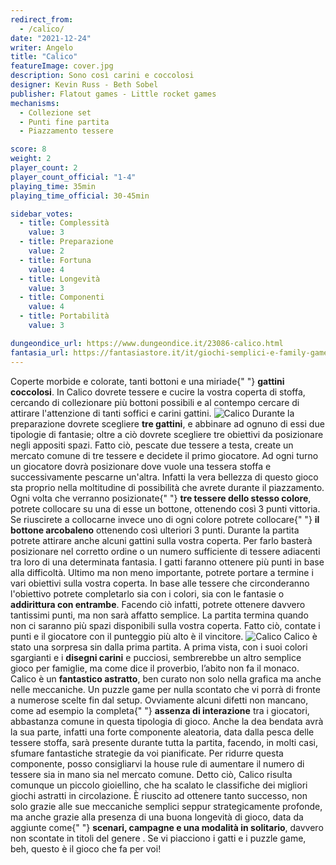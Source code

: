 ```yaml
---
redirect_from:
  - /calico/
date: "2021-12-24"
writer: Angelo
title: "Calico"
featureImage: cover.jpg
description: Sono così carini e coccolosi
designer: Kevin Russ - Beth Sobel
publisher: Flatout games - Little rocket games
mechanisms:
  - Collezione set
  - Punti fine partita
  - Piazzamento tessere

score: 8
weight: 2
player_count: 2
player_count_official: "1-4"
playing_time: 35min
playing_time_official: 30-45min

sidebar_votes:
  - title: Complessità
    value: 3
  - title: Preparazione
    value: 2
  - title: Fortuna
    value: 4
  - title: Longevità
    value: 3
  - title: Componenti
    value: 4
  - title: Portabilità
    value: 3

dungeondice_url: https://www.dungeondice.it/23086-calico.html
fantasia_url: https://fantasiastore.it/it/giochi-semplici-e-family-games/9978-calico.html
---
```


<Setting>
  Coperte morbide e colorate, tanti bottoni e una miriade{" "}
  <strong>gattini coccolosi</strong>. In Calico dovrete tessere e cucire la
  vostra coperta di stoffa, cercando di collezionare più bottoni possibili e al
  contempo cercare di attirare l'attenzione di tanti soffici e carini gattini.
</Setting>

<img src="./game1.jpg" alt="Calico" />

<Rules>
  Durante la preparazione dovrete scegliere <strong>tre gattini</strong>, e
  abbinare ad ognuno di essi due tipologie di fantasie; oltre a ciò dovrete
  scegliere tre obiettivi da posizionare negli appositi spazi. Fatto ciò,
  pescate due tessere a testa, create un mercato comune di tre tessere e
  decidete il primo giocatore. Ad ogni turno un giocatore dovrà posizionare dove
  vuole una tessera stoffa e successivamente pescarne un'altra. Infatti la vera
  bellezza di questo gioco sta proprio nella moltitudine di possibilità che
  avrete durante il piazzamento. Ogni volta che verranno posizionate{" "}
  <strong>tre tessere dello stesso colore</strong>, potrete collocare su una di
  esse un bottone, ottenendo così 3 punti vittoria. Se riuscirete a collocarne
  invece uno di ogni colore potrete collocare{" "}
  <strong>il bottone arcobaleno</strong> ottenendo così ulteriori 3 punti.
  Durante la partita potrete attirare anche alcuni gattini sulla vostra coperta.
  Per farlo basterà posizionare nel corretto ordine o un numero sufficiente di
  tessere adiacenti tra loro di una determinata fantasia. I gatti faranno
  ottenere più punti in base alla difficoltà. Ultimo ma non meno importante,
  potrete portare a termine i vari obiettivi sulla vostra coperta. In base alle
  tessere che circonderanno l'obiettivo potrete completarlo sia con i colori,
  sia con le fantasie o <strong>addirittura con entrambe</strong>. Facendo ciò
  infatti, potrete ottenere davvero tantissimi punti, ma non sarà affatto
  semplice. La partita termina quando non ci saranno più spazi disponibili sulla
  vostra coperta. Fatto ciò, contate i punti e il giocatore con il punteggio più
  alto è il vincitore.
</Rules>

<img src="./game2.jpg" alt="Calico" />

<Feedback>
  Calico è stato una sorpresa sin dalla prima partita. A prima vista, con i suoi
  colori sgargianti e i <strong>disegni carini</strong> e pucciosi, sembrerebbe
  un altro semplice gioco per famiglie, ma come dice il proverbio, l’abito non
  fa il monaco. Calico è un <strong>fantastico astratto</strong>, ben curato non
  solo nella grafica ma anche nelle meccaniche. Un puzzle game per nulla
  scontato che vi porrà di fronte a numerose scelte fin dal setup. Ovviamente
  alcuni difetti non mancano, come ad esempio la completa{" "}
  <strong>assenza di interazione</strong> tra i giocatori, abbastanza comune in
  questa tipologia di gioco. Anche la dea bendata avrà la sua parte, infatti una
  forte componente aleatoria, data dalla pesca delle tessere stoffa, sarà
  presente durante tutta la partita, facendo, in molti casi, sfumare fantastiche
  strategie da voi pianificate. Per ridurre questa componente, posso
  consigliarvi la house rule di aumentare il numero di tessere sia in mano sia
  nel mercato comune. Detto ciò, Calico risulta comunque un piccolo gioiellino,
  che ha scalato le classifiche dei migliori giochi astratti in circolazione. È
  riuscito ad ottenere tanto successo, non solo grazie alle sue meccaniche
  semplici seppur strategicamente profonde, ma anche grazie alla presenza di una
  buona longevità di gioco, data da aggiunte come{" "}
  <strong>scenari, campagne e una modalità in solitario</strong>, davvero non
  scontate in titoli del genere . Se vi piacciono i gatti e i puzzle game, beh,
  questo è il gioco che fa per voi!
</Feedback>

<Instagram id="CX3FJF_FwTP" />
